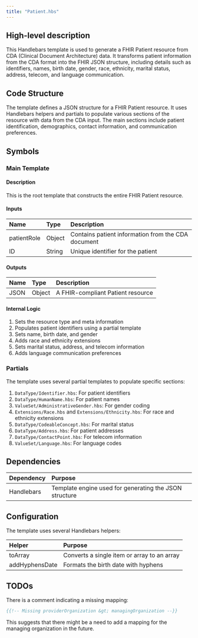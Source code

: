 ```yaml
---
title: "Patient.hbs"
---
```


## High-level description
This Handlebars template is used to generate a FHIR Patient resource from CDA (Clinical Document Architecture) data. It transforms patient information from the CDA format into the FHIR JSON structure, including details such as identifiers, names, birth date, gender, race, ethnicity, marital status, address, telecom, and language communication.

## Code Structure
The template defines a JSON structure for a FHIR Patient resource. It uses Handlebars helpers and partials to populate various sections of the resource with data from the CDA input. The main sections include patient identification, demographics, contact information, and communication preferences.

## Symbols

### Main Template
#### Description
This is the root template that constructs the entire FHIR Patient resource.

#### Inputs
| Name | Type | Description |
|:-----|:-----|:------------|
| patientRole | Object | Contains patient information from the CDA document |
| ID | String | Unique identifier for the patient |

#### Outputs
| Name | Type | Description |
|:-----|:-----|:------------|
| JSON | Object | A FHIR-compliant Patient resource |

#### Internal Logic
1. Sets the resource type and meta information
2. Populates patient identifiers using a partial template
3. Sets name, birth date, and gender
4. Adds race and ethnicity extensions
5. Sets marital status, address, and telecom information
6. Adds language communication preferences

### Partials
The template uses several partial templates to populate specific sections:

1. `DataType/Identifier.hbs`: For patient identifiers
2. `DataType/HumanName.hbs`: For patient names
3. `ValueSet/AdministrativeGender.hbs`: For gender coding
4. `Extensions/Race.hbs` and `Extensions/Ethnicity.hbs`: For race and ethnicity extensions
5. `DataType/CodeableConcept.hbs`: For marital status
6. `DataType/Address.hbs`: For patient addresses
7. `DataType/ContactPoint.hbs`: For telecom information
8. `ValueSet/Language.hbs`: For language codes

## Dependencies
| Dependency | Purpose |
|:-----------|:--------|
| Handlebars | Template engine used for generating the JSON structure |

## Configuration
The template uses several Handlebars helpers:

| Helper | Purpose |
|:-------|:--------|
| toArray | Converts a single item or array to an array |
| addHyphensDate | Formats the birth date with hyphens |

## TODOs
There is a comment indicating a missing mapping:
```handlebars
{{!-- Missing providerOrganization &gt; managingOrganization --}}
```
This suggests that there might be a need to add a mapping for the managing organization in the future.